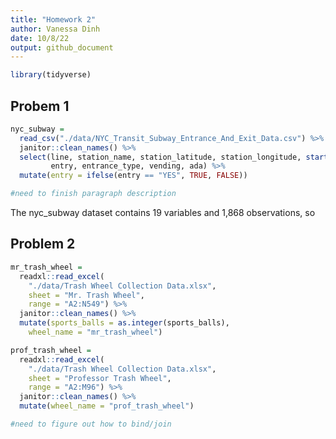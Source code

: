 ```yaml
---
title: "Homework 2"
author: Vanessa Dinh
date: 10/8/22
output: github_document
---
```


```r
library(tidyverse)
```

## Probem 1

```r
nyc_subway = 
  read_csv("./data/NYC_Transit_Subway_Entrance_And_Exit_Data.csv") %>% 
  janitor::clean_names() %>% 
  select(line, station_name, station_latitude, station_longitude, starts_with("route"), 
         entry, entrance_type, vending, ada) %>% 
  mutate(entry = ifelse(entry == "YES", TRUE, FALSE))

#need to finish paragraph description

```
The nyc_subway dataset contains 19 variables and 1,868 observations, so

## Problem 2

```r
mr_trash_wheel =
  readxl::read_excel(
    "./data/Trash Wheel Collection Data.xlsx",
    sheet = "Mr. Trash Wheel",
    range = "A2:N549") %>%
  janitor::clean_names() %>% 
  mutate(sports_balls = as.integer(sports_balls), 
    wheel_name = "mr_trash_wheel")

prof_trash_wheel =
  readxl::read_excel(
    "./data/Trash Wheel Collection Data.xlsx",
    sheet = "Professor Trash Wheel",
    range = "A2:M96") %>%
  janitor::clean_names() %>% 
  mutate(wheel_name = "prof_trash_wheel")

#need to figure out how to bind/join

```


